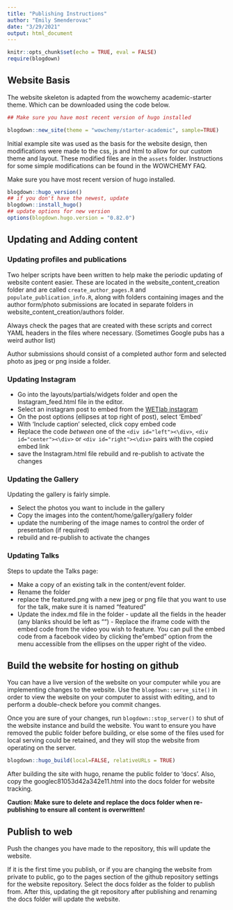 ```yaml
---
title: "Publishing Instructions"
author: "Emily Smenderovac"
date: "3/29/2021"
output: html_document
---
```


```r
knitr::opts_chunk$set(echo = TRUE, eval = FALSE)
require(blogdown)
```

## Website Basis

The website skeleton is adapted from the wowchemy academic-starter theme. Which can be downloaded using the code below.

```r
## Make sure you have most recent version of hugo installed

blogdown::new_site(theme = "wowchemy/starter-academic", sample=TRUE)

```

Initial example site was used as the basis for the website design, then modifications were made to the css, js and html to allow for our custom theme and layout. These modified files are in the `assets` folder. Instructions for some simple modifications can be found in the WOWCHEMY FAQ. 


Make sure you have most recent version of hugo installed.

```r
blogdown::hugo_version()
## if you don't have the newest, update
blogdown::install_hugo()
## update options for new version
options(blogdown.hugo.version = "0.82.0")

```

## Updating and Adding content

### Updating profiles and publications
Two helper scripts have been written to help make the periodic updating of website content easier. These are located in the website_content_creation folder and are called `create_author_pages.R` and `populate_publication_info.R`, along with folders containing images and the author form/photo submissions are located in separate folders in website_content_creation/authors folder.

Always check the pages that are created with these scripts and correct YAML headers in the files where necessary. (Sometimes Google pubs has a weird author list)

Author submissions should consist of a completed author form and selected photo as jpeg or png inside a folder.

### Updating Instagram

- Go into the layouts/partials/widgets folder and open the Instagram_feed.html file in the editor. 
- Select an instagram post to embed from the [WETlab instagram](https://www.instagram.com/wet_erik/)
- On the post options (ellipses at top right of post), select 'Embed'
- With 'Include caption' selected, click copy embed code
- Replace the code *between* one of the `<div id="left"><\div>`, `<div id="center"><\div>` or `<div id="right"><\div>` pairs with the copied embed link
- save the Instagram.html file rebuild and re-publish to activate the changes

### Updating the Gallery

Updating the gallery is fairly simple.

- Select the photos you want to include in the gallery
- Copy the images into the content/home/gallery/gallery folder
- update the numbering of the image names to control the order of presentation (if required)
- rebuild and re-publish to activate the changes

### Updating Talks

Steps to update the Talks page:

- Make a copy of an existing talk in the content/event folder. 
- Rename the folder
- replace the featured.png with a new jpeg or png file that you want to use for the talk, make sure it is named "featured"
- Update the index.md file in the folder
        - update all the fields in the header (any blanks should be left as "")
        - Replace the iframe code with the embed code from the video you wish to feature. You can pull the embed code from a facebook video by clicking the "embed" option from the menu accessible from the ellipses on the upper right of the video. 

## Build the website for hosting on github

You can have a live version of the website on your computer while you are implementing changes to the website. Use the `blogdown::serve_site()` in order to view the website on your computer to assist with editing, and to perform a double-check before you commit changes. 


Once you are sure of your changes, run `blogdown::stop_server()` to shut of the website instance and build the website. You want to ensure you have removed the public folder before building, or else some of the files used for local serving could be retained, and they will stop the website from operating on the server.


```r
blogdown::hugo_build(local=FALSE, relativeURLs = TRUE)
```

After building the site with hugo, rename the public folder to 'docs'. Also, copy the googlec81053d42a342e11.html into the docs folder for website tracking.


**Caution: Make sure to delete and replace the docs folder when re-publishing to ensure all content is overwritten!**


## Publish to web

Push the changes you have made to the repository, this will update the website. 

If it is the first time you publish, or if you are changing the website from private to public, go to the pages section of the github repository settings for the website repository. Select the docs folder as the folder to publish from. After this, updating the git repository after publishing and renaming the docs folder will update the website.


